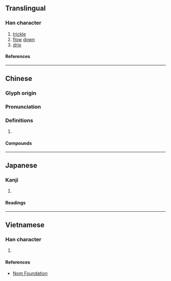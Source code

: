 {{character info/new}}
==Translingual==

===Han character===
{{Han char|rn=85|rad=水|as=08|sn=11|four=39127|canj=EFBR|ids=⿰氵尚}}

# [[trickle]]
# [[flow]] [[down]]
# [[drip]]

====References====
{{Han ref|kx=0629.170|dkj=17629|dj=1031.110|hdz=31648.040|uh=6DCC}}

----

==Chinese==
{{zh-forms}}

===Glyph origin===
{{Han etym}}

===Pronunciation===
{{zh-pron
|m=tǎng
|c=tong2
|mn=ml:thóng
|mc=
|oc=y
|cat=v
}}

===Definitions===
{{zh-hanzi}}

# {{rfdef|zh}}

====Compounds====
{{zh-der|一浪淌|淌下|淌板船|淌水|淌眼抹淚|淌淚}}

----

==Japanese==

===Kanji===
{{ja-kanji|grade=|rs=水08}}

# {{defn|lang=ja|sort=水08}}

====Readings====
{{ja-readings
|goon=とう
|kanon=とう
|kun=したた-る
}}

----

==Vietnamese==

===Han character===
{{vi-readings|rs=水08|reading=thảng}}

# {{defn|lang=vi|sort=水08}}

====References====
*[http://nomfoundation.org/common/nom_details.php?codepoint=6dcc Nom Foundation]